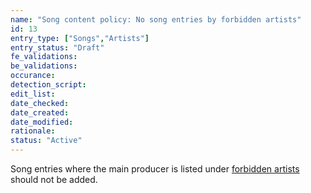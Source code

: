 ```yaml
---
name: "Song content policy: No song entries by forbidden artists"
id: 13
entry_type: ["Songs","Artists"]
entry_status: "Draft"
fe_validations:
be_validations:
occurance:
detection_script:
edit_list:
date_checked:
date_created:
date_modified:
rationale:
status: "Active"
---
```

Song entries where the main producer is listed under [forbidden artists](/docs/artists/forbidden-artists) should not be added.